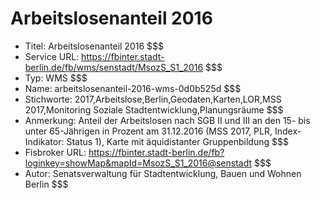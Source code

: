 # Arbeitslosenanteil 2016
- Titel: Arbeitslosenanteil 2016 $$$
- Service URL: https://fbinter.stadt-berlin.de/fb/wms/senstadt/MsozS_S1_2016 $$$
- Typ: WMS $$$
- Name: arbeitslosenanteil-2016-wms-0d0b525d $$$
- Stichworte: 2017,Arbeitslose,Berlin,Geodaten,Karten,LOR,MSS 2017,Monitoring Soziale Stadtentwicklung,Planungsräume $$$
- Anmerkung: Anteil der Arbeitslosen nach SGB II und III an den 15- bis unter 65-Jährigen in Prozent am 31.12.2016 (MSS 2017, PLR, Index-Indikator: Status 1), Karte mit äquidistanter Gruppenbildung $$$
- Fisbroker URL: https://fbinter.stadt-berlin.de/fb?loginkey=showMap&mapId=MsozS_S1_2016@senstadt $$$
- Autor: Senatsverwaltung für Stadtentwicklung, Bauen und Wohnen Berlin $$$
